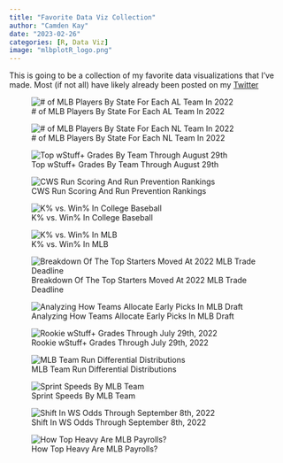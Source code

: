 ```yaml
---
title: "Favorite Data Viz Collection"
author: "Camden Kay"
date: "2023-02-26"
categories: [R, Data Viz]
image: "mlbplotR_logo.png"
---
```


This is going to be a collection of my favorite data visualizations that I've made. Most (if not all) have likely already been posted on my [Twitter](https://twitter.com/k_camden)

![\# of MLB Players By State For Each AL Team In 2022](AL%20States.png)

![\# of MLB Players By State For Each NL Team In 2022](NL%20States.png)

![Top wStuff+ Grades By Team Through August 29th](top_stuff_grades_by_team.jpeg)

![CWS Run Scoring And Run Prevention Rankings](college_baseball_analysis.jpeg)

![K% vs. Win% In College Baseball](college_k_per.jpeg)

![K% vs. Win% In MLB](mlb_k_per.jpeg)

![Breakdown Of The Top Starters Moved At 2022 MLB Trade Deadline](deadline_breakdown.jpeg)

![Analyzing How Teams Allocate Early Picks In MLB Draft](draft_analysis.jpeg)

![Rookie wStuff+ Grades Through July 29th, 2022](rookie_stuff_grades.jpeg)

![MLB Team Run Differential Distributions](run_diff_by_team.jpeg)

![Sprint Speeds By MLB Team](sprint_speed_by_team.jpeg)

![Shift In WS Odds Through September 8th, 2022](shifting_ws_odds.jpeg)

![How Top Heavy Are MLB Payrolls?](top_payrolls.png)
